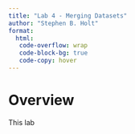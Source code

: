 ```yaml
---
title: "Lab 4 - Merging Datasets"
author: "Stephen B. Holt"
format:
  html:
   code-overflow: wrap
   code-block-bg: true
   code-copy: hover
---
```


# Overview
This lab 